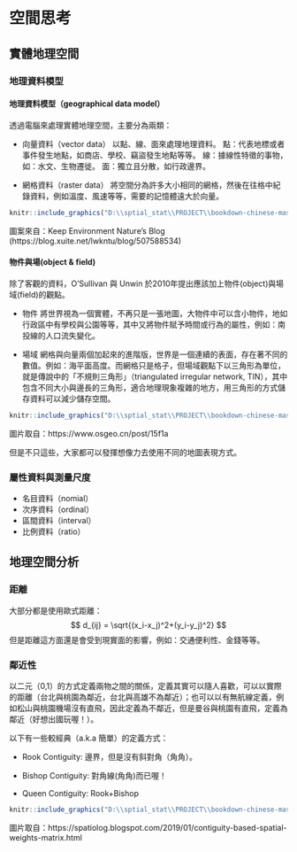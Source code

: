 \mainmatter

# 空間思考 {#intro}

## 實體地理空間

### 地理資料模型

#### 地理資料模型（geographical data model）

透過電腦來處理實體地理空間，主要分為兩類：

- 向量資料（vector data）
以點、線、面來處理地理資料。
點：代表地標或者事件發生地點，如商店、學校、竊盜發生地點等等。
線：據線性特徵的事物，如：水文、生物遷徙。
面：獨立且分散，如行政邊界。

- 網格資料（raster data）
將空間分為許多大小相同的網格，然後在往格中紀錄資料，例如溫度、風速等等，需要的記憶體遠大於向量。

```r
knitr::include_graphics("D:\\sptial_stat\\PROJECT\\bookdown-chinese-master\\bookdown-chinese-master\\fig\\Ch01\\vector&raster.PNG")
```
圖案來自：Keep Environment Nature's Blog (https://blog.xuite.net/lwkntu/blog/507588534)


#### 物件與場(object & field)

除了客觀的資料，O'Sullivan 與 Unwin  於2010年提出應該加上物件(object)與場域(field)的觀點。

- 物件
將世界視為一個實體，不再只是一張地圖，大物件中可以含小物件，地如行政區中有學校與公園等等，其中又將物件賦予時間或行為的屬性，例如：南投線的人口流失變化。

- 場域
網格與向量兩個加起來的進階版，世界是一個連續的表面，存在著不同的數值。例如：海平面高度。而網格只是格子，但場域觀點下以三角形為單位，就是傳說中的「不規則三角形」（triangulated irregular network, TIN），其中包含不同大小與邊長的三角形，適合地理現象複雜的地方，用三角形的方式儲存資料可以減少儲存空間。

```r
knitr::include_graphics("D:\\sptial_stat\\PROJECT\\bookdown-chinese-master\\bookdown-chinese-master\\fig\\Ch01\\TIN.PNG")
```
圖片取自：https://www.osgeo.cn/post/15f1a

但是不只這些，大家都可以發揮想像力去使用不同的地圖表現方式。


### 屬性資料與測量尺度

- 名目資料（nomial）
- 次序資料（ordinal）
- 區間資料（interval）
- 比例資料（ratio）

## 地理空間分析

### 距離

大部分都是使用歐式距離：
$$
d_{ij} = \sqrt{(x_i-x_j)^2+(y_i-y_j)^2}
$$
但是距離這方面還是會受到現實面的影響，例如：交通便利性、金錢等等。

### 鄰近性

以二元（0,1）的方式定義兩物之間的關係，定義其實可以隨人喜歡，可以以實際的距離（台北與桃園為鄰近，台北與高雄不為鄰近）；也可以以有無航線定義，例如松山與桃園機場沒有直飛，因此定義為不鄰近，但是曼谷與桃園有直飛，定義為鄰近（好想出國玩喔！）。

以下有一些較經典（a.k.a 簡單）的定義方式：

- Rook Contiguity:
邊界，但是沒有斜對角（角角）。

- Bishop Contiguity:
對角線(角角)而已喔！

- Queen Contiguity:
Rook+Bishop
```r
knitr::include_graphics("D:\\sptial_stat\\PROJECT\\bookdown-chinese-master\\bookdown-chinese-master\\fig\\Ch01\\Contiguity.PNG")
```
圖片取自：https://spatiolog.blogspot.com/2019/01/contiguity-based-spatial-weights-matrix.html

